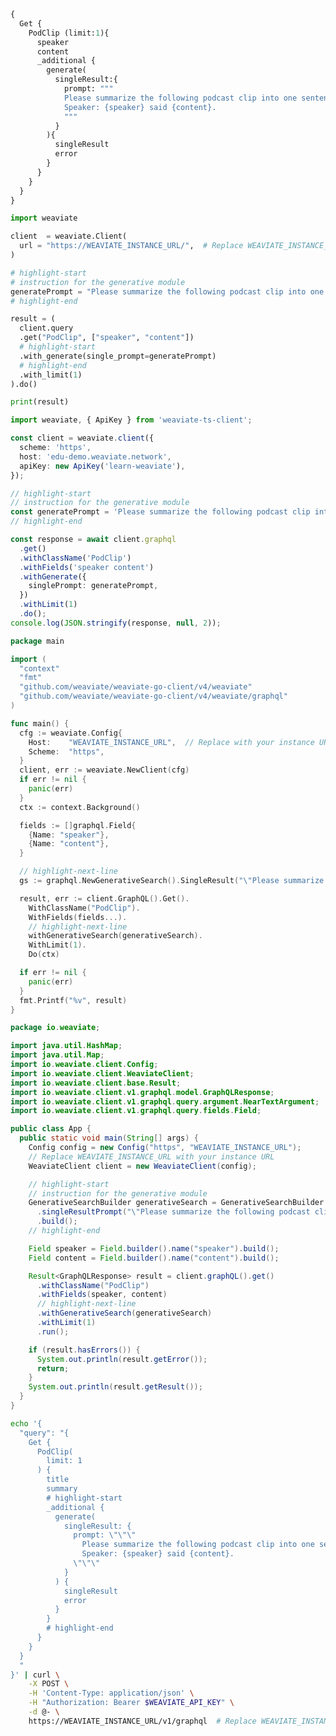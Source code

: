 
<Tabs groupId="languages">
<TabItem value="graphql" label="GraphQL">

```graphql
{
  Get {
    PodClip (limit:1){
      speaker
      content
      _additional {
        generate(
          singleResult:{
          	prompt: """
            Please summarize the following podcast clip into one sentence.
            Speaker: {speaker} said {content}.
            """
          }
        ){
          singleResult
          error
        }
      }
    }
  }
}
```

</TabItem>
<TabItem value="py" label="Python">

```python
import weaviate

client  = weaviate.Client(
  url = "https://WEAVIATE_INSTANCE_URL/",  # Replace WEAVIATE_INSTANCE_URL with your instance URL
)

# highlight-start
# instruction for the generative module
generatePrompt = "Please summarize the following podcast clip into one sentence. Speaker: {speaker} said {content}."
# highlight-end

result = (
  client.query
  .get("PodClip", ["speaker", "content"])
  # highlight-start
  .with_generate(single_prompt=generatePrompt)
  # highlight-end
  .with_limit(1)
).do()

print(result)
```

</TabItem>
<TabItem value="js" label="JavaScript/TypeScript">

```ts
import weaviate, { ApiKey } from 'weaviate-ts-client';

const client = weaviate.client({
  scheme: 'https',
  host: 'edu-demo.weaviate.network',
  apiKey: new ApiKey('learn-weaviate'),
});

// highlight-start
// instruction for the generative module
const generatePrompt = 'Please summarize the following podcast clip into one sentence. Speaker: {speaker} said {content}.';
// highlight-end

const response = await client.graphql
  .get()
  .withClassName('PodClip')
  .withFields('speaker content')
  .withGenerate({
    singlePrompt: generatePrompt,
  })
  .withLimit(1)
  .do();
console.log(JSON.stringify(response, null, 2));
```

</TabItem>
<TabItem value="go" label="Go">

```go
package main

import (
  "context"
  "fmt"
  "github.com/weaviate/weaviate-go-client/v4/weaviate"
  "github.com/weaviate/weaviate-go-client/v4/weaviate/graphql"
)

func main() {
  cfg := weaviate.Config{
    Host:    "WEAVIATE_INSTANCE_URL",  // Replace with your instance URL
    Scheme:  "https",
  }
  client, err := weaviate.NewClient(cfg)
  if err != nil {
    panic(err)
  }
  ctx := context.Background()

  fields := []graphql.Field{
    {Name: "speaker"},
    {Name: "content"},
  }

  // highlight-next-line
  gs := graphql.NewGenerativeSearch().SingleResult("\"Please summarize the following podcast clip into one sentence. Speaker: {speaker} said {content}.\"")

  result, err := client.GraphQL().Get().
    WithClassName("PodClip").
    WithFields(fields...).
    // highlight-next-line
    withGenerativeSearch(generativeSearch).
    WithLimit(1).
    Do(ctx)

  if err != nil {
    panic(err)
  }
  fmt.Printf("%v", result)
}
```

</TabItem>
<TabItem value="java" label="Java">

```java
package io.weaviate;

import java.util.HashMap;
import java.util.Map;
import io.weaviate.client.Config;
import io.weaviate.client.WeaviateClient;
import io.weaviate.client.base.Result;
import io.weaviate.client.v1.graphql.model.GraphQLResponse;
import io.weaviate.client.v1.graphql.query.argument.NearTextArgument;
import io.weaviate.client.v1.graphql.query.fields.Field;

public class App {
  public static void main(String[] args) {
    Config config = new Config("https", "WEAVIATE_INSTANCE_URL");
    // Replace WEAVIATE_INSTANCE_URL with your instance URL
    WeaviateClient client = new WeaviateClient(config);

    // highlight-start
    // instruction for the generative module
    GenerativeSearchBuilder generativeSearch = GenerativeSearchBuilder.builder()
      .singleResultPrompt("\"Please summarize the following podcast clip into one sentence. Speaker: {speaker} said {content}.\"")
      .build();
    // highlight-end

    Field speaker = Field.builder().name("speaker").build();
    Field content = Field.builder().name("content").build();

    Result<GraphQLResponse> result = client.graphQL().get()
      .withClassName("PodClip")
      .withFields(speaker, content)
      // highlight-next-line
      .withGenerativeSearch(generativeSearch)
      .withLimit(1)
      .run();

    if (result.hasErrors()) {
      System.out.println(result.getError());
      return;
    }
    System.out.println(result.getResult());
  }
}
```

</TabItem>
<TabItem value="curl" label="Curl">

```bash
echo '{
  "query": "{
    Get {
      PodClip(
        limit: 1
      ) {
        title
        summary
        # highlight-start
        _additional {
          generate(
            singleResult: {
              prompt: \"\"\"
                Please summarize the following podcast clip into one sentence.
                Speaker: {speaker} said {content}.
              \"\"\"
            }
          ) {
            singleResult
            error
          }
        }
        # highlight-end
      }
    }
  }
  "
}' | curl \
    -X POST \
    -H 'Content-Type: application/json' \
    -H "Authorization: Bearer $WEAVIATE_API_KEY" \
    -d @- \
    https://WEAVIATE_INSTANCE_URL/v1/graphql  # Replace WEAVIATE_INSTANCE_URL with your instance URL
```

</TabItem>
</Tabs>
